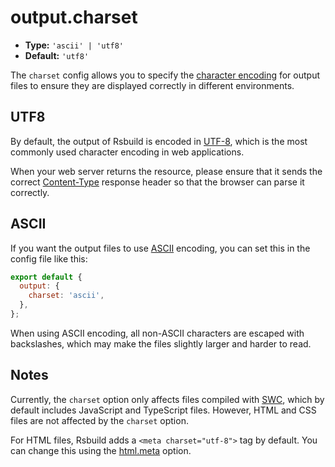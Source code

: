# output.charset

- **Type:** `'ascii' | 'utf8'`
- **Default:** `'utf8'`

The `charset` config allows you to specify the [character encoding](https://developer.mozilla.org/en-US/docs/Glossary/Character_encoding) for output files to ensure they are displayed correctly in different environments.

## UTF8

By default, the output of Rsbuild is encoded in [UTF-8](https://developer.mozilla.org/en-US/docs/Glossary/UTF-8), which is the most commonly used character encoding in web applications.

When your web server returns the resource, please ensure that it sends the correct [Content-Type](https://developer.mozilla.org/en-US/docs/Web/HTTP/Headers/Content-Type) response header so that the browser can parse it correctly.

## ASCII

If you want the output files to use [ASCII](https://developer.mozilla.org/en-US/docs/Glossary/ASCII) encoding, you can set this in the config file like this:

```js
export default {
  output: {
    charset: 'ascii',
  },
};
```

When using ASCII encoding, all non-ASCII characters are escaped with backslashes, which may make the files slightly larger and harder to read.

## Notes

Currently, the `charset` option only affects files compiled with [SWC](/guide/configuration/swc), which by default includes JavaScript and TypeScript files. However, HTML and CSS files are not affected by the `charset` option.

For HTML files, Rsbuild adds a `<meta charset="utf-8">` tag by default. You can change this using the [html.meta](/config/html/meta) option.
